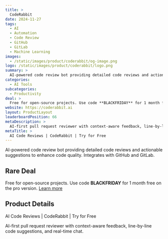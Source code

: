 ```yaml
---
title: >
  CodeRabbit
date: 2024-11-27
tags:
  - AI
  - Automation
  - Code Review
  - GitHub
  - GitLab
  - Machine Learning
images:
  - /static/images/product/coderabbit/og-image.png
logo: /static/images/product/coderabbit/logo.png
summary: >
  AI-powered code review bot providing detailed code reviews and actionable suggestions to enhance code quality. Integrates with GitHub and GitLab.
categories:
  - AI Tools
subcategories:
  - Productivity
deal: >
  Free for open-source projects. Use code **BLACKFRIDAY** for 1 month free on the pro version. [Learn more](https://www.coderabbit.ai/pricing)
website: https://coderabbit.ai
layout: ProductLayout
leaderboardPosition: 66
metaDescription: >
  AI-first pull request reviewer with context-aware feedback, line-by-line code suggestions, and real-time chat.
metaTitle: >
  AI Code Reviews | CodeRabbit | Try for Free
---
```

AI-powered code review bot providing detailed code reviews and actionable suggestions to enhance code quality. Integrates with GitHub and GitLab.

## Rare Deal

Free for open-source projects. Use code **BLACKFRIDAY** for 1 month free on the pro version. [Learn more](https://www.coderabbit.ai/pricing)

## Product Details

AI Code Reviews | CodeRabbit | Try for Free

AI-first pull request reviewer with context-aware feedback, line-by-line code suggestions, and real-time chat.

